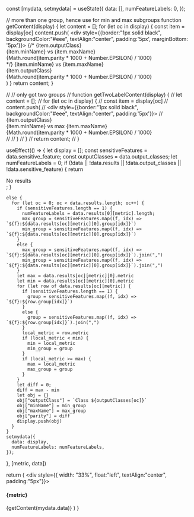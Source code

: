 
  const [mydata, setmydata] = useState({
    data: [],
    numFeatureLabels: 0,
  });

  // more than one group, hence use for min and max subgroups
  function getContent(display) {
    let content = [];
    for (let oc in display) {
      const item = display[oc]
      content.push(
      <div style={{border:"1px solid black", backgroundColor:"#eee", textAlign:"center", padding:'5px', marginBottom: '5px'}}>
        {/* {item.outputClass}<br/>{item.minName} vs {item.maxName}<br/>{Math.round(item.parity * 1000 + Number.EPSILON) / 1000}<br/> */}
        {item.minName} vs {item.maxName}<br/>
        {item.outputClass}<br/>{Math.round(item.parity * 1000 + Number.EPSILON) / 1000}<br/>
      </div>
      )
    }
    return content;
  }

  // //  only got two groups
  // function getTwoLabelContent(display) {
  //   let content = [];
  //   for (let oc in display) {
  //     const item = display[oc]
  //     content.push(
  //       <div style={{border:"1px solid black", backgroundColor:"#eee", textAlign:"center", padding:'5px'}}>
  //         {item.outputClass}<br/>{item.minName} vs max {item.maxName}<br/>{Math.round(item.parity * 1000 + Number.EPSILON) / 1000}<br/>
  //       </div>
  //     )
  //   }
  //   return content;
  // }

  useEffect(() => {
    let display = [];
    const sensitiveFeatures = data.sensitive_feature;
    const outputClasses = data.output_classes;
    let numFeatureLabels = 0;
    if (!data || !data.results || !data.output_classes || !data.sensitive_feature) {
      return <div>No results</div>;
    }

    else {
      for (let oc = 0; oc < data.results.length; oc++) {
        if (sensitiveFeatures.length == 1) {
          numFeatureLabels = data.results[0][metric].length;
          max_group = sensitiveFeatures.map((f, idx) => `${f}:${data.results[oc][metric][0].group[idx]}`)
          min_group = sensitiveFeatures.map((f, idx) => `${f}:${data.results[oc][metric][0].group[idx]}`)
        }
        else {
          max_group = sensitiveFeatures.map((f, idx) => `${f}:${data.results[oc][metric][0].group[idx]}`).join(",")
          min_group = sensitiveFeatures.map((f, idx) => `${f}:${data.results[oc][metric][0].group[idx]}`).join(",")
        }
        let max = data.results[oc][metric][0].metric
        let min = data.results[oc][metric][0].metric
        for (let row of data.results[oc][metric]) {
          if (sensitiveFeatures.length == 1) {
            group = sensitiveFeatures.map((f, idx) => `${f}:${row.group[idx]}`)
          }
          else {
            group = sensitiveFeatures.map((f, idx) => `${f}:${row.group[idx]}`).join(",")
          }
          local_metric = row.metric
          if (local_metric < min) {
            min = local_metric
            min_group = group
          }
          if (local_metric >= max) {
            max = local_metric
            max_group = group
          }
        }
        let diff = 0;
        diff = max - min
        let obj = {}
        obj["outputClass"] = `Class ${outputClasses[oc]}`
        obj["minName"] = min_group
        obj["maxName"] = max_group
        obj["parity"] = diff
        display.push(obj)
      }
    }
    setmydata({
      data: display,
      numFeatureLabels: numFeatureLabels,
    });
  }, [metric, data])

  return (
    <div style={{ width: "33%", float:"left", textAlign:"center", padding:"5px"}}>
      <h4>{metric}</h4>
      {getContent(mydata.data)}
    </div>
  )
}



